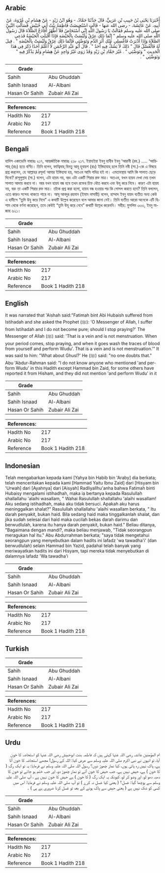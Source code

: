 ## Arabic


<div dir="rtl" lang="ar" style={{fontSize:'larger',backgroundColor:'#f8f9fa',padding:20}}>
أَخْبَرَنَا يَحْيَى بْنُ حَبِيبِ بْنِ عَرَبِيٍّ، قَالَ حَدَّثَنَا حَمَّادٌ، - وَهُوَ ابْنُ زَيْدٍ - عَنْ هِشَامِ بْنِ عُرْوَةَ، عَنْ أَبِيهِ، عَنْ عَائِشَةَ، - رضى الله عنها - قَالَتِ اسْتُحِيضَتْ فَاطِمَةُ بِنْتُ أَبِي حُبَيْشٍ فَسَأَلَتِ النَّبِيَّ صلى الله عليه وسلم فَقَالَتْ يَا رَسُولَ اللَّهِ إِنِّي أُسْتَحَاضُ فَلاَ أَطْهُرُ أَفَأَدَعُ الصَّلاَةَ قَالَ رَسُولُ اللَّهِ صلى الله عليه وسلم ‏"‏ إِنَّمَا ذَلِكِ عِرْقٌ وَلَيْسَتْ بِالْحَيْضَةِ فَإِذَا أَقْبَلَتِ الْحَيْضَةُ فَدَعِي الصَّلاَةَ وَإِذَا أَدْبَرَتْ فَاغْسِلِي عَنْكِ أَثَرَ الدَّمِ وَتَوَضَّئِي فَإِنَّمَا ذَلِكِ عِرْقٌ وَلَيْسَتْ بِالْحَيْضَةِ ‏"‏ ‏.‏ قِيلَ لَهُ فَالْغُسْلُ قَالَ ‏"‏ ذَلِكَ لاَ يَشُكُّ فِيهِ أَحَدٌ ‏"‏ ‏.‏ قَالَ أَبُو عَبْدِ الرَّحْمَنِ لاَ أَعْلَمُ أَحَدًا ذَكَرَ فِي هَذَا الْحَدِيثِ ‏"‏ وَتَوَضَّئِي ‏"‏ ‏.‏ غَيْرَ حَمَّادِ بْنِ زَيْدٍ وَقَدْ رَوَى غَيْرُ وَاحِدٍ عَنْ هِشَامٍ وَلَمْ يَذْكُرْ فِيهِ ‏"‏ وَتَوَضَّئِي ‏"‏ ‏.‏
</div>
<div style={{backgroundColor:'#f8f9fa',padding:20, marginBottom: 10}}><table> <thead> <tr> <th>Grade</th> <th></th> </tr> </thead> <tbody> <tr><td>Sahih</td><td>Abu Ghuddah</td></tr><tr><td>Sahih Isnaad</td><td>Al-Albani</td></tr><tr><td>Hasan Or Sahih</td><td>Zubair Ali Zai</td></tr></tbody></table><table> <thead> <tr> <th>References:</th> <th></th> </tr> </thead> <tbody><tr><td>Hadith No</td><td>217</td></tr><tr><td>Arabic No</td><td>217</td></tr><tr><td>Reference</td><td>Book 1 Hadith 218</td></tr></tbody></table></div>

## Bengali


<div dir="ltr" lang="bn" style={{fontSize:'larger',backgroundColor:'#f8f9fa',padding:20}}>
হাদিস একাডেমি নাম্বারঃ ২১৭, আন্তর্জাতিক নাম্বারঃ ২১৮ ২১৭. ইয়াহইয়া ইবনু হাবীব ইবনু ‘আরাবী (রহ.) ..... ‘আয়িশাহ্ (রাঃ) হতে বর্ণিত। তিনি বলেন, ফাত্বিমাহ্ বিনতু আবূ হুবায়শ (রাঃ) ইস্তিহাযাহ্ হলে তিনি নবী (সা.)-কে এ বিষয়ে প্রশ্ন করলেন, হে আল্লাহর রসূল! আমার ইস্তিহাযা হয়, অতএব আমি পবিত্র হই না। এমতাবস্থায় আমি কি সালাত ছেড়ে দিবো? রাসূলুল্লাহ (সা.) বলেন, এটা হায়য নয়, বরং এটা একটি শিরার রক্ত মাত্র। অতএব, যখন হায়য দেখা দেয় তখন সালাত আদায় করবে না। আর যখন হায়য বন্ধ হবে তখন রক্তের চিহ্ন ধৌত করবে এবং উযূ করে নিবে। কারণ এটা হায়য নয়, বরং তা একটি শিরার রক্ত মাত্র। তাঁকে প্রশ্ন করা হলো, হায়য বন্ধ হওয়ার পর কি গোসল করতে হবে? তিনি বললেন, এতে কারও সন্দেহ থাকতে পারে না। আবূ আবদুর রহমান (ইমাম নাসায়ী) বলেন, হাম্মাদ ইবনু যায়দ ব্যতীত অন্য কেউ এ হাদীসে “তুমি উযু করে নিবে” এ কথাটি উল্লেখ করেছেন বলে আমার জানা নেই। তিনি ব্যতীত আরো অনেকে এটি হিশাম থেকে বর্ণনা করেছেন, তবে কেউই “তুমি উযূ করে নেবে” কথাটি উল্লেখ করেননি। সহীহ: মুসলিম ৩৩৩, ইবনু মাজাহ ৬২১।
</div>
<div style={{backgroundColor:'#f8f9fa',padding:20, marginBottom: 10}}><table> <thead> <tr> <th>Grade</th> <th></th> </tr> </thead> <tbody> <tr><td>Sahih</td><td>Abu Ghuddah</td></tr><tr><td>Sahih Isnaad</td><td>Al-Albani</td></tr><tr><td>Hasan Or Sahih</td><td>Zubair Ali Zai</td></tr></tbody></table><table> <thead> <tr> <th>References:</th> <th></th> </tr> </thead> <tbody><tr><td>Hadith No</td><td>217</td></tr><tr><td>Arabic No</td><td>217</td></tr><tr><td>Reference</td><td>Book 1 Hadith 218</td></tr></tbody></table></div>

## English


<div dir="ltr" lang="en" style={{fontSize:'larger',backgroundColor:'#f8f9fa',padding:20}}>
It was narrated that 'Aishah said:"Fatimah bint Abi Hubaish suffered from Istihadah and she asked the Prophet (ﷺ): 'O Messenger of Allah, I suffer from Istihadah and I do not become pure; should I stop praying?' The Messenger of Allah (ﷺ) said: 'That is a vein and is not menstruation. When your period comes, stop praying, and when it goes wash the traces of blood from yourself and perform Wudu'. That is a vein and is not menstruation.'" It was said to him: "What about Ghusl?' He (ﷺ) said: "no one doubts that." Abu 'Abdur-Rahman said: "I do not know anyone who mentioned 'and perform Wudu' in this Hadith except Hammad bin Zaid, for some others have reported it from Hisham, and they did not mention 'and perform Wudu' in it
</div>
<div style={{backgroundColor:'#f8f9fa',padding:20, marginBottom: 10}}><table> <thead> <tr> <th>Grade</th> <th></th> </tr> </thead> <tbody> <tr><td>Sahih</td><td>Abu Ghuddah</td></tr><tr><td>Sahih Isnaad</td><td>Al-Albani</td></tr><tr><td>Hasan Or Sahih</td><td>Zubair Ali Zai</td></tr></tbody></table><table> <thead> <tr> <th>References:</th> <th></th> </tr> </thead> <tbody><tr><td>Hadith No</td><td>217</td></tr><tr><td>Arabic No</td><td>217</td></tr><tr><td>Reference</td><td>Book 1 Hadith 218</td></tr></tbody></table></div>

## Indonesian


<div dir="ltr" lang="id" style={{fontSize:'larger',backgroundColor:'#f8f9fa',padding:20}}>
Telah mengabarkan kepada kami [Yahya bin Habib bin 'Araby] dia berkata; telah menceritakan kepada kami [Hammad Yaitu Ibnu Zaid] dari [Hisyam bin 'Urwah] dari [Ayahnya] dari [Aisyah] Radliyallhu'anha bahwa Fatimah binti Hubaisy mengalami istihadhah, maka ia bertanya kepada Rasulullah shallallahu 'alaihi wasallam, " Wahai Rasulullah shallallahu 'alaihi wasallam! Aku sedang istihadhah, maka aku tidak bersuci. Apakah aku harus meninggalkan shalat?" Rasulullah shallallahu 'alaihi wasallam berkata, " Itu darah penyakit, bukan haid. Bila sedang haid maka tinggalkanlah shalat, dan jika sudah selesai dari haid maka cucilah bekas darah darimu dan berwudlulah, karena itu hanya darah penyakit, bukan haid." Beliau ditanya, "Bagaimana dengan mandi?, maka beliau menjawab, "Tidak seorangpun meragukan hal itu." Abu Abdurrahman berkata; "saya tidak mengetahui seorangpun yang menyebutkan dalam hadits ini lafadz 'wa tawadha'i' (dan berwudlulah) selain Hammad bin Yazid, padahal telah banyak yang meriwayatkan hadits ini dari Hisyam, tapi mereka tidak menyebutkan di dalamnya lafadz 'Wa tawadha'i
</div>
<div style={{backgroundColor:'#f8f9fa',padding:20, marginBottom: 10}}><table> <thead> <tr> <th>Grade</th> <th></th> </tr> </thead> <tbody> <tr><td>Sahih</td><td>Abu Ghuddah</td></tr><tr><td>Sahih Isnaad</td><td>Al-Albani</td></tr><tr><td>Hasan Or Sahih</td><td>Zubair Ali Zai</td></tr></tbody></table><table> <thead> <tr> <th>References:</th> <th></th> </tr> </thead> <tbody><tr><td>Hadith No</td><td>217</td></tr><tr><td>Arabic No</td><td>217</td></tr><tr><td>Reference</td><td>Book 1 Hadith 218</td></tr></tbody></table></div>

## Turkish


<div dir="ltr" lang="tr" style={{fontSize:'larger',backgroundColor:'#f8f9fa',padding:20}}>

</div>
<div style={{backgroundColor:'#f8f9fa',padding:20, marginBottom: 10}}><table> <thead> <tr> <th>Grade</th> <th></th> </tr> </thead> <tbody> <tr><td>Sahih</td><td>Abu Ghuddah</td></tr><tr><td>Sahih Isnaad</td><td>Al-Albani</td></tr><tr><td>Hasan Or Sahih</td><td>Zubair Ali Zai</td></tr></tbody></table><table> <thead> <tr> <th>References:</th> <th></th> </tr> </thead> <tbody><tr><td>Hadith No</td><td>217</td></tr><tr><td>Arabic No</td><td>217</td></tr><tr><td>Reference</td><td>Book 1 Hadith 218</td></tr></tbody></table></div>

## Urdu


<div dir="rtl" lang="ur" style={{fontSize:'larger',backgroundColor:'#f8f9fa',padding:20}}>
ام المؤمنین عائشہ رضی اللہ عنہا کہتی ہیں کہ فاطمہ بنت ابوحبیش رضی اللہ عنہا کو استحاضہ کا خون آیا، تو انہوں نے نبی اکرم صلی اللہ علیہ وسلم سے عرض کیا: اللہ کے رسول! مجھے استحاضہ کا خون آتا ہے، پاک نہیں رہ پاتی ہوں، کیا نماز چھوڑ دوں؟ رسول اللہ صلی اللہ علیہ وسلم نے فرمایا: یہ تو ایک رگ ( کا خون ) ہے، حیض نہیں ہے، جب حیض کا خون آئے تو نماز چھوڑ دو، اور جب ختم ہو جائے تو خون کا دھبہ دھو لو، اور وضو کر لو، کیونکہ یہ ایک رگ ( کا خون ) ہے حیض کا خون نہیں ہے ، آپ صلی اللہ علیہ وسلم سے پوچھا گیا: غسل؟ ( یعنی کیا غسل نہ کرے ) تو آپ صلی اللہ علیہ وسلم نے فرمایا: اس میں کسی کو شک نہیں ہے ( یعنی حیض سے پاک ہونے کے بعد تو غسل کرنا ضروری ہے ہی ) ۔
</div>
<div style={{backgroundColor:'#f8f9fa',padding:20, marginBottom: 10}}><table> <thead> <tr> <th>Grade</th> <th></th> </tr> </thead> <tbody> <tr><td>Sahih</td><td>Abu Ghuddah</td></tr><tr><td>Sahih Isnaad</td><td>Al-Albani</td></tr><tr><td>Hasan Or Sahih</td><td>Zubair Ali Zai</td></tr></tbody></table><table> <thead> <tr> <th>References:</th> <th></th> </tr> </thead> <tbody><tr><td>Hadith No</td><td>217</td></tr><tr><td>Arabic No</td><td>217</td></tr><tr><td>Reference</td><td>Book 1 Hadith 218</td></tr></tbody></table></div>